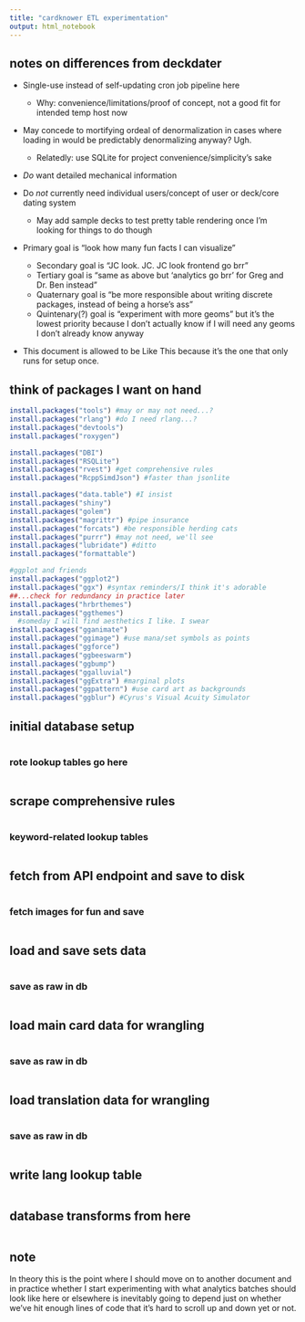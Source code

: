 ```yaml
---
title: "cardknower ETL experimentation"
output: html_notebook
---
```


## notes on differences from deckdater

-   Single-use instead of self-updating cron job pipeline here

    -   Why: convenience/limitations/proof of concept, not a good fit
        for intended temp host now

-   May concede to mortifying ordeal of denormalization in cases where
    loading in would be predictably denormalizing anyway? Ugh.

    -   Relatedly: use SQLite for project convenience/simplicity's sake

-   *Do* want detailed mechanical information

-   Do *not* currently need individual users/concept of user or
    deck/core dating system

    -   May add sample decks to test pretty table rendering once I'm
        looking for things to do though

-   Primary goal is "look how many fun facts I can visualize"

    -   Secondary goal is "JC look. JC. JC look frontend go brr"
    -   Tertiary goal is "same as above but 'analytics go brr' for Greg
        and Dr. Ben instead"
    -   Quaternary goal is "be more responsible about writing discrete
        packages, instead of being a horse's ass"
    -   Quintenary(?) goal is "experiment with more geoms" but it's the
        lowest priority because I don't actually know if I will need any
        geoms I don't already know anyway

-   This document is allowed to be Like This because it's the one that
    only runs for setup once.

## think of packages I want on hand

```r
install.packages("tools") #may or may not need...?
install.packages("rlang") #do I need rlang...?
install.packages("devtools")
install.packages("roxygen")

install.packages("DBI")
install.packages("RSQLite")
install.packages("rvest") #get comprehensive rules
install.packages("RcppSimdJson") #faster than jsonlite

install.packages("data.table") #I insist 
install.packages("shiny") 
install.packages("golem")
install.packages("magrittr") #pipe insurance
install.packages("forcats") #be responsible herding cats
install.packages("purrr") #may not need, we'll see
install.packages("lubridate") #ditto
install.packages("formattable")

#ggplot and friends
install.packages("ggplot2") 
install.packages("ggx") #syntax reminders/I think it's adorable
##...check for redundancy in practice later 
install.packages("hrbrthemes") 
install.packages("ggthemes") 
  #someday I will find aesthetics I like. I swear
install.packages("gganimate")
install.packages("ggimage") #use mana/set symbols as points
install.packages("ggforce")
install.packages("ggbeeswarm")
install.packages("ggbump")
install.packages("ggalluvial")
install.packages("ggExtra") #marginal plots 
install.packages("ggpattern") #use card art as backgrounds
install.packages("ggblur") #Cyrus's Visual Acuity Simulator
```

## initial database setup

```sql

```

### rote lookup tables go here

```sql

```

## scrape comprehensive rules

```r

```

### keyword-related lookup tables

```r

```

## fetch from API endpoint and save to disk

```r

```

### fetch images for fun and save

```r

```

## load and save sets data

```r

```

### save as raw in db

```r

```

## load main card data for wrangling

```r

```

### save as raw in db

```r

```

## load translation data for wrangling

```r

```

### save as raw in db

```r

```

## write lang lookup table

```r

```

## database transforms from here

```r

```

## note

In theory this is the point where I should move on to another document and in practice whether I start experimenting with what analytics batches should look like here or elsewhere is inevitably going to depend just on whether we've hit enough lines of code that it's hard to scroll up and down yet or not.